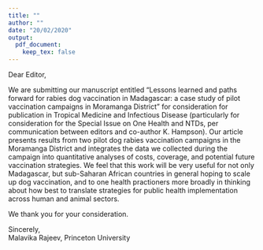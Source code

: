 ```yaml
---
title: ""
author: ""
date: "20/02/2020"
output: 
  pdf_document:
    keep_tex: false
---
```


Dear Editor, 

We are submitting our manuscript entitled “Lessons learned and paths forward for rabies dog vaccination in Madagascar: a case study of pilot vaccination campaigns in Moramanga District” for consideration for publication in Tropical Medicine and Infectious Disease (particularly for consideration for the Special Issue on One Health and NTDs, per communication between editors and co-author K. Hampson). Our article presents results from two pilot dog rabies vaccination campaigns in the Moramanga District and integrates the data we collected during the campaign into quantitative analyses of costs, coverage, and potential future vaccination strategies. We feel that this work will be very useful for not only Madagascar, but sub-Saharan African countries in general hoping to scale up dog vaccination, and to one health practioners more broadly in thinking about how best to translate strategies for public health implementation across human and animal sectors. 

We thank you for your consideration.  

Sincerely,  
Malavika Rajeev, Princeton University
